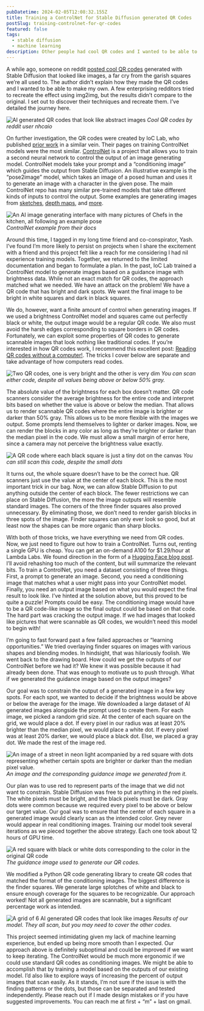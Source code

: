 ```yaml
---
pubDatetime: 2024-02-05T12:08:32.155Z
title: Training a ControlNet for Stable Diffusion generated QR Codes
postSlug: training-controlnet-for-qr-codes
featured: false
tags:
  - stable diffusion
  - machine learning
description: Other people had cool QR codes and I wanted to be able to make them, too! The story of how we replicated their process.
---
```



A while ago, someone on reddit [posted cool QR codes](https://old.reddit.com/r/StableDiffusion/comments/141hg9x/controlnet_for_qr_code/) generated with Stable Diffusion that looked like images, a far cry from the garish squares we’re all used to. The author didn’t explain how they made the QR codes and I wanted to be able to make my own. A few enterprising redditors tried to recreate the effect using img2img, but the results didn’t compare to the original. I set out to discover their techniques and recreate them. I’ve detailed the journey here.

![AI generated QR codes that look like abstract images](@assets/qr-codes/their-qr-codes.png)
_Cool QR codes by reddit user nhcaio_

On further investigation, the QR codes were created by IoC Lab, who published [prior work](https://aigc.ioclab.com/sd-showcase/brightness-controlnet.html) in a similar vein. Their pages on training ControlNet models were the most similar. [ControlNet](https://github.com/lllyasviel/ControlNet) is a project that allows you to train a second neural network to control the output of an image generating model. ControlNet models take your prompt and a “conditioning image” which guides the output from Stable Diffusion. An illustrative example is the “pose2image” model, which takes an image of a posed human and uses it to generate an image with a character in the given pose. The main ControlNet repo has many similar pre-trained models that take different kinds of inputs to control the output. Some examples are generating images from [sketches](https://github.com/lllyasviel/ControlNet#controlnet-with-user-scribbles), [depth maps](https://github.com/lllyasviel/ControlNet#controlnet-with-depth), and [more](https://github.com/lllyasviel/ControlNet#controlnet-with-semantic-segmentation).

![An AI image generating interface with many pictures of Chefs in the kitchen, all following an example pose](@assets/qr-codes/controlnet-human-pose.png)
_ControlNet example from their docs_

Around this time, I tagged in my long time friend and co-conspirator, Yash. I’ve found I’m more likely to persist on projects when I share the excitement with a friend and this project felt like a reach for me considering I had nil experience training models. Together, we returned to the limited documentation and began to formulate a plan. In the past, IoC Lab trained a ControlNet model to generate images based on a guidance image with brightness data. While not an exact match for QR codes, the approach matched what we needed. We have an attack on the problem! We have a QR code that has bright and dark spots. We want the final image to be bright in white squares and dark in black squares.

We do, however, want a finite amount of control when generating images. If we used a brightness ControlNet model and squares came out perfectly black or white, the output image would be a regular QR code. We also must avoid the harsh edges corresponding to square borders in QR codes. Fortunately, we can exploit some properties of QR codes to generate scannable images that look nothing like traditional codes. If you’re interested in how QR codes work, I recommend this excellent post: [Reading QR codes without a computer!](https://qr.blinry.org/). The tricks I cover below are separate and take advantage of how computers read codes.

![Two QR codes, one is very bright and the other is very dim](@assets/qr-codes/qr-dark-and-bright-min.svg)
_You can scan either code, despite all values being above or below 50% gray._

The absolute value of the brightness for each box doesn’t matter. QR code scanners consider the average brightness for the entire code and interpret bits based on whether the value is above or below the median. That allows us to render scannable QR codes where the entire image is brighter or darker than 50% gray. This allows us to be more flexible with the images we output. Some prompts lend themselves to lighter or darker images. Now, we can render the blocks in any color as long as they’re brighter or darker than the median pixel in the code. We must allow a small margin of error here, since a camera may not perceive the brightness value exactly.

<Image
  className="center w-xs"
  src={minimal}
  alt="A QR code where each black square is just a tiny dot on the canvas"
/>
*You can still scan this code, despite the small dots*

It turns out, the whole square doesn’t have to be the correct hue. QR scanners just use the value at the center of each block. This is the most important trick in our bag. Now, we can allow Stable Diffusion to put anything outside the center of each block. The fewer restrictions we can place on Stable Diffusion, the more the image outputs will resemble standard images. The corners of the three finder squares also proved unnecessary. By eliminating those, we don’t need to render garish blocks in three spots of the image. Finder squares can only ever look so good, but at least now the shapes can be more organic than sharp blocks.

With both of those tricks, we have everything we need from QR codes. Now, we just need to figure out how to train a ControlNet. Turns out, renting a single GPU is cheap. You can get an on-demand A100 for $1.29/hour at Lambda Labs. We found direction in the form of a [Hugging Face blog post](https://huggingface.co/blog/train-your-controlnet). I’ll avoid rehashing too much of the content, but will summarize the relevant bits. To train a ControlNet, you need a dataset consisting of three things. First, a prompt to generate an image. Second, you need a conditioning image that matches what a user might pass into your ControlNet model. Finally, you need an output image based on what you would expect the final result to look like. I’ve hinted at the solution above, but this proved to be quite a puzzle! Prompts could be easy. The conditioning image would have to be a QR code-like image so the final output could be based on that code. The hard part was cracking the output image. If we had images that looked like pictures that were scannable as QR codes, we wouldn’t need this model to begin with!

I’m going to fast forward past a few failed approaches or “learning opportunities.” We tried overlaying finder squares on images with various shapes and blending modes. In hindsight, that was hilariously foolish. We went back to the drawing board. How could we get the outputs of our ControlNet before we had it? We knew it was possible because it had already been done. That was enough to motivate us to push through. What if we generated the guidance image based on the output images?

Our goal was to constrain the output of a generated image in a few key spots. For each spot, we wanted to decide if the brightness would be above or below the average for the image. We downloaded a large dataset of AI generated images alongside the prompt used to create them. For each image, we picked a random grid size. At the center of each square on the grid, we would place a dot. If every pixel in our radius was at least 20% brighter than the median pixel, we would place a white dot. If every pixel was at least 20% darker, we would place a black dot. Else, we placed a gray dot. We made the rest of the image red.

![An image of a street in neon light acompanied by a red square with dots representing whether certain spots are brighter or darker than the median pixel value.](@assets/qr-codes/generated-mask-image.png)
_An image and the corresponding guidance image we generated from it._

Our plan was to use red to represent parts of the image that we did not want to constrain. Stable Diffusion was free to put anything in the red pixels. The white pixels must be bright, and the black pixels must be dark. Gray dots were common because we required every pixel to be above or below our target value. Our goal was to ensure that the center of each square in a generated image would clearly scan as the intended color. Grey never would appear in real conditioning images. Training our model took several iterations as we pieced together the above strategy. Each one took about 12 hours of GPU time.

<Image
  className="center w-xs"
  src={guidanceImage}
  alt="A red square with black or white dots corresponding to the color in the original QR code"
/>
*The guidance image used to generate our QR codes.*

We modified a Python QR code generating library to create QR codes that matched the format of the conditioning images. The biggest difference is the finder squares. We generate large splotches of white and black to ensure enough coverage for the squares to be recognizable. Our approach worked! Not all generated images are scannable, but a significant percentage work as intended.

![A grid of 6 AI generated QR codes that look like images](@assets/qr-codes/my-qr-codes.png)
_Results of our model. They all scan, but you may need to cover the other codes._

This project seemed intimidating given my lack of machine learning experience, but ended up being more smooth than I expected. Our approach above is definitely suboptimal and could be improved if we want to keep iterating. The ControlNet would be much more ergonomic if we could use standard QR codes as conditioning images. We might be able to accomplish that by training a model based on the outputs of our existing model. I’d also like to explore ways of increasing the percent of output images that scan easily. As it stands, I’m not sure if the issue is with the finding patterns or the dots, but those can be separated and tested independently. Please reach out if I made design mistakes or if you have suggested improvements. You can reach me at first + “m” + last on gmail.
